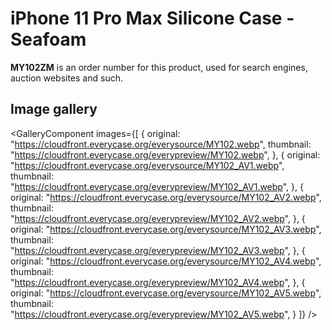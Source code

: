 
# iPhone 11 Pro Max Silicone Case - Seafoam

<Callout type='info' emoji='👉🏻'>**MY102ZM** is an order number for this product, used for search engines, auction websites and such.</Callout>

## Image gallery

<GalleryComponent
    images={[
      {
        original: "https://cloudfront.everycase.org/everysource/MY102.webp",
        thumbnail: "https://cloudfront.everycase.org/everypreview/MY102.webp",
      },
      {
        original: "https://cloudfront.everycase.org/everysource/MY102_AV1.webp",
        thumbnail: "https://cloudfront.everycase.org/everypreview/MY102_AV1.webp",
      },
      {
        original: "https://cloudfront.everycase.org/everysource/MY102_AV2.webp",
        thumbnail: "https://cloudfront.everycase.org/everypreview/MY102_AV2.webp",
      },
      {
        original: "https://cloudfront.everycase.org/everysource/MY102_AV3.webp",
        thumbnail: "https://cloudfront.everycase.org/everypreview/MY102_AV3.webp",
      },
      {
        original: "https://cloudfront.everycase.org/everysource/MY102_AV4.webp",
        thumbnail: "https://cloudfront.everycase.org/everypreview/MY102_AV4.webp",
      },
      {
        original: "https://cloudfront.everycase.org/everysource/MY102_AV5.webp",
        thumbnail: "https://cloudfront.everycase.org/everypreview/MY102_AV5.webp",
      }
    ]}
  />
